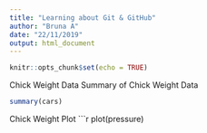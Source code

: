 ```yaml
---
title: "Learning about Git & GitHub"
author: "Bruna A"
date: "22/11/2019"
output: html_document
---
```


```r
knitr::opts_chunk$set(echo = TRUE)
```
Chick Weight Data
Summary of Chick Weight Data

```r
summary(cars)
```

Chick Weight Plot
```r
plot(pressure)
